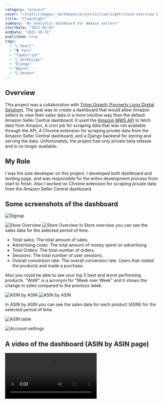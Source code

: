 ```yaml
---
category: "project"
cover: "/static/images/_markdowns/projects/clearsight/store-overview-1.png"
title: "ClearSight"
summary: "An analytics dashboard for Amazon sellers"
startDate: "2021-03-01"
endDate: "2021-10-31"
published: true
tags:
  - "⚓ React"
  - "🐈 Yarn"
  - "TypeScript"
  - "🐜 AntDesign"
  - "Django"
  - "Nginx"
  - "🐳 Docker"
---
```


## Overview

This project was a collaboration with [Triton Growth (Formerly Lions Digital Solution)](https://www.tritongrowth.com/).
The goal was to create a dashboard that would allow Amazon sellers to view their sales data in a more intuitive way than the default Amazon Seller Central dashboard.
It used the [Amazon MWS API](https://developer.amazonservices.com/) to fetch data from Amazon, A cron job for scraping data that was not available through the API,
A Chrome extension for scraping private data from the Amazon Seller Central dashboard, and a Django backend for storing and serving the data.
Unfortunately, the project had only private beta release and is no longer available.

## My Role

I was the sole developer on this project. I developed both dashboard and landing page,
and was responsible for the entire development process from start to finish.
Also I worked on Chrome extension for scraping private data from the Amazon Seller Central dashboard.

## Some screenshots of the dashboard

![Signup](/static/images/_markdowns/projects/clearsight/signup.jpg)

![Store Overview](/static/images/_markdowns/projects/clearsight/store-overview-1.png)
![Store Overview](/static/images/_markdowns/projects/clearsight/store-overview-2.png)
In Store overview you can see the sales data for the selected period of time.

- Total sales: The total amount of sales.
- Advertising costs: The total amount of money spent on advertising.
- Total Orders: The total number of orders.
- Sessions: The total number of user sessions.
- Overall conversion rate: The overall conversion rate. Users that visited the products and made a purchase.

Also you could be able to see your top 5 best and worst performing products. "WoW" is a acronym for "Week over Week" and it shows the change in sales compared to the previous week.

![ASIN by ASIN](/static/images/_markdowns/projects/clearsight/asin-by-asin-1.jpg)
![ASIN by ASIN](/static/images/_markdowns/projects/clearsight/asin-by-asin-2.jpg)

In ASIN by ASIN you can see the sales data for each product (ASIN) for the selected period of time.

![ASIN table](/static/images/_markdowns/projects/clearsight/asin-table.jpg)

![Account settings](/static/images/_markdowns/projects/clearsight/account-settings.jpg)

## A video of the dashboard (ASIN by ASIN page)

<video className="w-ful" controls>
  <source
    src="/static/images/_markdowns/projects/clearsight/asin-by-asin.mp4"
    type="video/mp4"
  />
</video>
